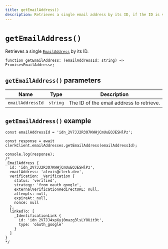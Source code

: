 ```yaml
---
title: getEmailAddress()
description: Retrieves a single email address by its ID, if the ID is valid.
---
```


# `getEmailAddress()`

Retrieves a single [`EmailAddress`](/docs/references/javascript/email-address/email-address) by its ID.

```tsx
function getEmailAddress: (emailAddressId: string) => Promise<EmailAddress>;
```

## `getEmailAddress()` parameters

| Name | Type | Description |
| --- | --- | --- |
| `emailAddressId` | `string` | The ID of the email address to retrieve. |

## `getEmailAddress()` example

```tsx
const emailAddressId = 'idn_2V7JJ2R3O7KWHjCmUuEOJESHlPz';

const response = await clerkClient.emailAddresses.getEmailAddress(emailAddressId);

console.log(response);
/*
_EmailAddress {
  id: 'idn_2V7JJ2R3O7KWHjCmUuEOJESHlPz',
  emailAddress: 'alexis@clerk.dev',
  verification: _Verification {
    status: 'verified',
    strategy: 'from_oauth_google',
    externalVerificationRedirectURL: null,
    attempts: null,
    expireAt: null,
    nonce: null
  },
  linkedTo: [
    _IdentificationLink {
      id: 'idn_2V7JJ4xpXyj0mazg3lsLYOUit9t',
      type: 'oauth_google'
    }
  ]
}
*/
```